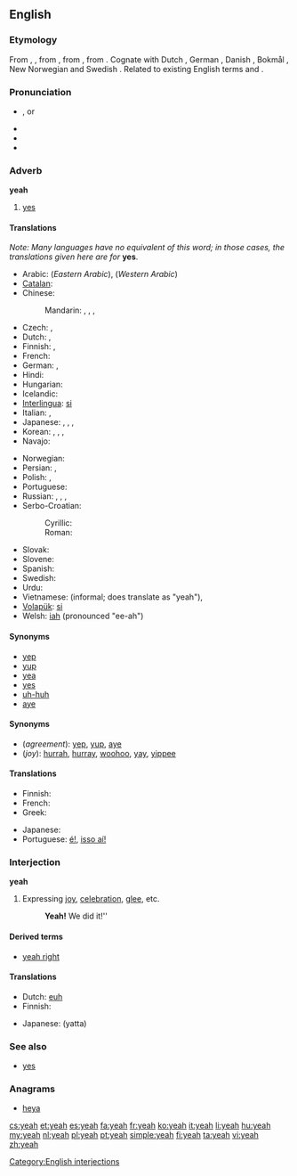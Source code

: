 {{wikipedia}}
==English==

===Etymology===
{{wikipedia|yes and no}}
From {{etyl|enm}} {{term|ya|lang=enm}}, {{term|ye|lang=enm}}, from {{etyl|ang}} {{term|gea|ġēa|yes|lang=ang}}, from {{proto|Germanic|ja|yes|lang=en}}, from {{proto|Indo-European|yē|already|lang=en}}. Cognate with Dutch {{term|ja|lang=nl}}, German {{term|ja|lang=de}}, Danish {{term|ja|lang=dk}}, Bokmål {{term|ja|lang=nb}}, New Norwegian {{term|ja|lang=nn}} and Swedish {{term|ja|lang=sv}}. Related to existing English terms {{term|yes|lang=en}} and {{term|yea|lang=en}}.

===Pronunciation===
* {{IPA|/jɛ/}}, {{IPAchar|/jɛə/}} or {{IPAchar|/jæ/}}
* {{audio|en-us-yeah.ogg|Audio (US)}}
* {{audio|en-us-yeah-interjection.ogg|Audio (US)}}
* {{rhymes|ɛə}}

===Adverb===
'''yeah'''

# {{informal}} [[yes]]

====Translations====
''Note: Many languages have no equivalent of this word; in those cases, the translations given here are for'' '''yes'''.
{{trans-top|yes}}
* Arabic: {{t-|ar|أيوة|tr='áywa}} (''Eastern Arabic''), {{t|ar|إية|tr='íyya}} (''Western Arabic'')
* [[Catalan]]: {{t|ca|sí}}
* Chinese:
*: Mandarin: {{t|cmn|是啊|tr=shì a|sc=Hani}},  {{t|cmn|對啊|sc=Hani}},  {{t|cmn|对啊|tr=duì a|sc=Hani}}, {{t|zh|啊|tr=à|sc=Hani}}
* Czech: {{t+|cs|jo}}, {{t|cs|no}} <!-- Yes, this is in the right place, "no" means "yeah" or "yep" in Czech, Slovak, Polish -->
* Dutch: {{t+|nl|ja}}, {{t+|nl|jawel}}
* Finnish: {{t+|fi|joo}}, {{t-|fi|juu}}
* French: {{t+|fr|ouais}}
* German: {{t+|de|ja}}, {{t|de|jawohl}}
* Hindi: {{t|hi|हाँ|tr=hā̃|sc=Deva}}
* Hungarian: {{t|hu|igen}}
* Icelandic: {{t+|is|já}}
* [[Interlingua]]: [[si#Interlingua|si]]
* Italian: {{t+|it|si}},  {{t+|it|già}}
* Japanese: {{t-|ja|うん|tr=un}},  {{t+|ja|そう|tr=sō}},  {{t+|ja|ええ|tr=ē}},  {{t+|ja|ああ|tr=ā}}
* Korean: {{t|ko|네|tr=ne|sc=Kore}}, {{t|ko|예|tr=ye|sc=Kore}}, {{t|ko|응|tr=eung|sc=Kore}}, {{t|ko|응|tr=eo|sc=Kore}}
* Navajo: {{tø|nv|wehee}}
{{trans-mid}}
* Norwegian: {{t|no|ja}}
* Persian: {{t+|fa|بله|tr=bale}}, {{t|fa|آره|tr=âre|sc=fa-Arab}}
* Polish: {{t+|pl|tak}}, {{t|pl|no}} <!-- Yes, this is in the right place, "no" means "yeah" or "yep" in Czech, Slovak, Polish -->
* Portuguese: {{t+|pt|sim}}
* Russian: {{t+|ru|ага|tr=agá, ahá}},  {{t+|ru|угу|tr=ugú, uhú}},  {{t+|ru|так|tr=tak}},  {{t|ru|ну|tr=nu}}
* Serbo-Croatian:
*: Cyrillic: {{t|sh|ја}}
*: Roman: {{t|sh|ja}}
* Slovak: {{t|sk|no}} <!-- Yes, this is in the right place, "no" means "yeah" or "yep" in Czech, Slovak, Polish -->
* Slovene: {{t|sl|ja}}
* Spanish: {{t+|es|sí}}
* Swedish: {{t+|sv|ja|n}}
* Urdu: {{t|ur|ہاں|tr=hā̃|sc=ur-Arab}}
* Vietnamese: {{t|vi|ừ}} (informal; does translate as "yeah"), {{t|vi|ờ}}
* [[Volapük]]: [[si#Volapük|si]]
* Welsh: [[iah]] (pronounced "ee-ah")
{{trans-bottom}}

====Synonyms====
* [[yep]]
* [[yup]]
* [[yea]]
* [[yes]]
* [[uh-huh]]
* [[aye]]

====Synonyms====
* (''agreement''): [[yep]], [[yup]], [[aye]]
* (''joy''): [[hurrah]], [[hurray]], [[woohoo]], [[yay]], [[yippee]] <!--etc-->

====Translations====
{{trans-top|expressing agreement}}
* Finnish: {{t+|fi|joo}}
* French: {{t+|fr|ouais}}
* Greek: {{t+|el|ναι}}
{{trans-mid}}
* Japanese: {{t|ja|うん|tr=un|sc=Jpan}}
* Portuguese: [[é!]], [[isso aí!]]
{{trans-bottom}}

===Interjection===
'''yeah'''

# Expressing [[joy]], [[celebration]], [[glee]], etc.
#: '''Yeah!''' We did it!''

====Derived terms====
* [[yeah right]]

====Translations====
{{trans-top|expressing joy}}
* Dutch: [[euh]]
* Finnish: {{t-|fi|jee}}
{{trans-mid}}
* Japanese: {{t|ja|やった}} (yatta)
{{trans-bottom}}

===See also===
* [[yes]]

===Anagrams===
* [[heya#English|heya]]

[[Category:English interjections]]

[[cs:yeah]]
[[et:yeah]]
[[es:yeah]]
[[fa:yeah]]
[[fr:yeah]]
[[ko:yeah]]
[[it:yeah]]
[[li:yeah]]
[[hu:yeah]]
[[my:yeah]]
[[nl:yeah]]
[[pl:yeah]]
[[pt:yeah]]
[[simple:yeah]]
[[fi:yeah]]
[[ta:yeah]]
[[vi:yeah]]
[[zh:yeah]]